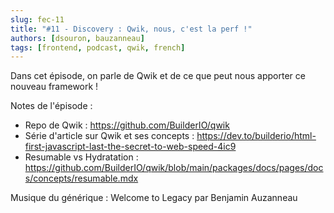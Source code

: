 ```yaml
---
slug: fec-11
title: "#11 - Discovery : Qwik, nous, c'est la perf !"
authors: [dsouron, bauzanneau]
tags: [frontend, podcast, qwik, french]
---
```


Dans cet épisode, on parle de Qwik et de ce que peut nous apporter ce nouveau framework !

<!--truncate-->


<SpotifyEmbed href="https://open.spotify.com/embed/episode/4OdicekhwBb3gAuOSuVeGZ" />

Notes de l'épisode :

- Repo de Qwik : https://github.com/BuilderIO/qwik
- Série d'article sur Qwik et ses concepts : https://dev.to/builderio/html-first-javascript-last-the-secret-to-web-speed-4ic9
- Resumable vs Hydratation : https://github.com/BuilderIO/qwik/blob/main/packages/docs/pages/docs/concepts/resumable.mdx

Musique du générique : Welcome to Legacy par Benjamin Auzanneau
